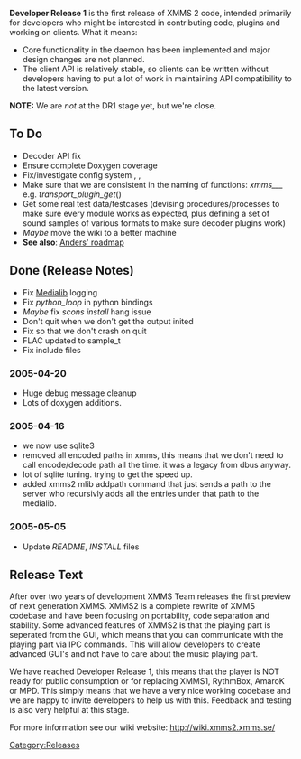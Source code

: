 {{Navbar}}

'''Developer Release 1''' is the first release of XMMS 2 code, intended primarily for developers who might be interested in contributing code, plugins and working on clients. What it means:

* Core functionality in the daemon has been implemented and major design changes are not planned.
* The client API is relatively stable, so clients can be written without developers having to put a lot of work in maintaining API compatibility to the latest version.

'''NOTE:''' We are ''not'' at the DR1 stage yet, but we're close.

== To Do ==

* Decoder API fix {{Bug|128}}
* Ensure complete Doxygen coverage
* Fix/investigate config system {{Bug|99}}, {{Bug|97}}, {{Bug|19}}
* Make sure that we are consistent in the naming of functions: ''xmms_<module>_<submodule>_<operation>'' e.g. ''transport_plugin_get''()
* Get some real test data/testcases (devising procedures/processes to make sure every module works as expected, plus defining a set of sound samples of various formats to make sure decoder plugins work)
* ''Maybe'' move the wiki to a better machine
* '''See also''': [http://genesis.xmms.se/~andersg/xmms2-short-term-roadmap.txt Anders' roadmap]

== Done (Release Notes) ==
* Fix [[Component:Medialib | Medialib]] logging
* Fix ''python_loop'' in python bindings
* ''Maybe'' fix ''scons install'' hang issue
* Don't quit when we don't get the output inited {{Bug|157}}
* Fix so that we don't crash on quit {{Bug|158}}
* FLAC updated to sample_t
* Fix include files {{Bug|93}}


=== 2005-04-20 ===
* Huge debug message cleanup
* Lots of doxygen additions.

=== 2005-04-16 ===
* we now use sqlite3
* removed all encoded paths in xmms, this means that we don't need to call encode/decode path all the time. it was a legacy from dbus anyway.
* lot of sqlite tuning. trying to get the speed up.
* added xmms2 mlib addpath command that just sends a path to the server who recursivly adds all the entries under that path to the medialib.

=== 2005-05-05 ===
* Update ''README'', ''INSTALL'' files

== Release Text ==

After over two years of development XMMS Team releases the first preview of next generation XMMS. XMMS2 is a complete rewrite of XMMS codebase and have been focusing on portability, code separation and stability. Some advanced features of XMMS2 is that the playing part is seperated from the GUI, which means that you can communicate with the playing part via IPC commands. This will allow developers to create advanced GUI's and not have to care about the music playing part.

We have reached Developer Release 1, this means that the player is NOT ready for public consumption or for replacing XMMS1, RythmBox, AmaroK or MPD. This simply means that we have a very nice working codebase and we are happy to invite developers to help us with this. Feedback and testing is also very helpful at this stage.

For more information see our wiki website: http://wiki.xmms2.xmms.se/

[[Category:Releases]]